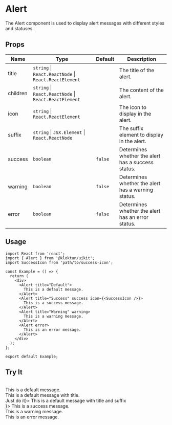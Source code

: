 
# Alert

The Alert component is used to display alert messages with different styles and statuses.

## Props

| Name         | Type                                                  | Default        | Description                                                                           |
|--------------|-------------------------------------------------------|----------------|---------------------------------------------------------------------------------------|
| title        | `string` \| `React.ReactNode` \| `React.ReactElement` |                | The title of the alert.                                                               |
| children     | `string` \| `React.ReactNode` \| `React.ReactElement` |                | The content of the alert.                                                             |
| icon         | `string` \| `React.ReactElement`                       |                | The icon to display in the alert.                                                     |
| suffix       | `string` \| `JSX.Element` \| `React.ReactNode`         |                | The suffix element to display in the alert.                                            |
| success      | `boolean`                                             | `false`        | Determines whether the alert has a success status.                                    |
| warning      | `boolean`                                             | `false`        | Determines whether the alert has a warning status.                                    |
| error        | `boolean`                                             | `false`        | Determines whether the alert has an error status.                                     |

## Usage

```tsx
import React from 'react';
import { Alert } from '@kloktun/uikit';
import SuccessIcon from 'path/to/success-icon';

const Example = () => {
  return (
    <div>
      <Alert title="Default">
        This is a default message.
      </Alert>
      <Alert title="Success" success icon={<SuccessIcon />}>
        This is a success message.
      </Alert>
      <Alert title="Warning" warning>
        This is a warning message.
      </Alert>
      <Alert error>
        This is an error message.
      </Alert>
    </div>
  );
};

export default Example;
```

## Try It
<br />
<Alert>
  This is a default message.
</Alert>
<br />
<Alert title="Default">
  This is a default message with title.
</Alert>
<br />
<Alert title="Default" suffix={<Button>Just do it</Button>}>
  This is a default message with title and suffix
</Alert>
<br />
<Alert title="Success" success icon={<KloktunLogo />}>
  This is a success message.
</Alert>
<br />
<Alert title="Warning" warning>
  This is a warning message.
</Alert>
<br />
<Alert error>
  This is an error message.
</Alert>